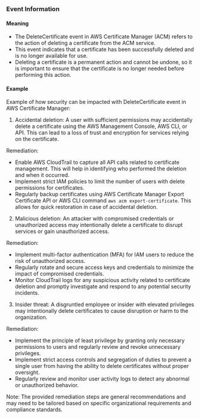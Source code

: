
### Event Information

#### Meaning

- The DeleteCertificate event in AWS Certificate Manager (ACM) refers to the action of deleting a certificate from the ACM service.
- This event indicates that a certificate has been successfully deleted and is no longer available for use.
- Deleting a certificate is a permanent action and cannot be undone, so it is important to ensure that the certificate is no longer needed before performing this action.

#### Example

Example of how security can be impacted with DeleteCertificate event in AWS Certificate Manager:

1. Accidental deletion: A user with sufficient permissions may accidentally delete a certificate using the AWS Management Console, AWS CLI, or API. This can lead to a loss of trust and encryption for services relying on the certificate.

Remediation:
- Enable AWS CloudTrail to capture all API calls related to certificate management. This will help in identifying who performed the deletion and when it occurred.
- Implement strict IAM policies to limit the number of users with delete permissions for certificates.
- Regularly backup certificates using AWS Certificate Manager Export Certificate API or AWS CLI command `aws acm export-certificate`. This allows for quick restoration in case of accidental deletion.

2. Malicious deletion: An attacker with compromised credentials or unauthorized access may intentionally delete a certificate to disrupt services or gain unauthorized access.

Remediation:
- Implement multi-factor authentication (MFA) for IAM users to reduce the risk of unauthorized access.
- Regularly rotate and secure access keys and credentials to minimize the impact of compromised credentials.
- Monitor CloudTrail logs for any suspicious activity related to certificate deletion and promptly investigate and respond to any potential security incidents.

3. Insider threat: A disgruntled employee or insider with elevated privileges may intentionally delete certificates to cause disruption or harm to the organization.

Remediation:
- Implement the principle of least privilege by granting only necessary permissions to users and regularly review and revoke unnecessary privileges.
- Implement strict access controls and segregation of duties to prevent a single user from having the ability to delete certificates without proper oversight.
- Regularly review and monitor user activity logs to detect any abnormal or unauthorized behavior.

Note: The provided remediation steps are general recommendations and may need to be tailored based on specific organizational requirements and compliance standards.

